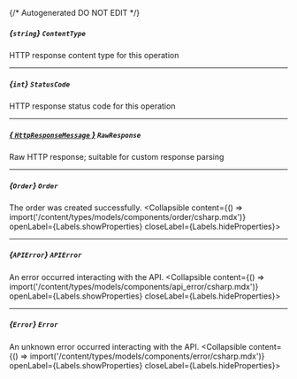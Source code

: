 {/* Autogenerated DO NOT EDIT  */}

##### *{`string`}* `ContentType`
HTTP response content type for this operation

---
##### *{`int`}* `StatusCode`
HTTP response status code for this operation

---
##### [*{ `HttpResponseMessage` }*](https://learn.microsoft.com/en-us/dotnet/api/system.net.http.httpresponsemessage?view=net-5.0) `RawResponse`
Raw HTTP response; suitable for custom response parsing

---
##### *{`Order`}* `Order`
The order was created successfully.
<Collapsible content={() => import('/content/types/models/components/order/csharp.mdx')} openLabel={Labels.showProperties} closeLabel={Labels.hideProperties}>
</Collapsible>

---
##### *{`APIError`}* `APIError`
An error occurred interacting with the API.
<Collapsible content={() => import('/content/types/models/components/api_error/csharp.mdx')} openLabel={Labels.showProperties} closeLabel={Labels.hideProperties}>
</Collapsible>

---
##### *{`Error`}* `Error`
An unknown error occurred interacting with the API.
<Collapsible content={() => import('/content/types/models/components/error/csharp.mdx')} openLabel={Labels.showProperties} closeLabel={Labels.hideProperties}>
</Collapsible>


